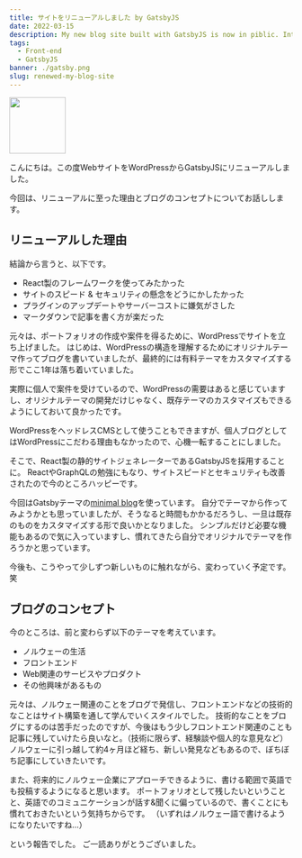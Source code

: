 ```yaml
---
title: サイトをリニューアルしました by GatsbyJS
date: 2022-03-15
description: My new blog site built with GatsbyJS is now in piblic. Introducting 3 reasons why I changed the site from WordPress to GatsbyJS.
tags:
  - Front-end
  - GatsbyJS
banner: ./gatsby.png
slug: renewed-my-blog-site
---
```

<img src="https://cdn.jsdelivr.net/gh/devicons/devicon/icons/gatsby/gatsby-original.svg" width="100" height="auto" />

こんにちは。この度WebサイトをWordPressからGatsbyJSにリニューアルしました。

今回は、リニューアルに至った理由とブログのコンセプトについてお話しします。

## リニューアルした理由
結論から言うと、以下です。
- React製のフレームワークを使ってみたかった
- サイトのスピード & セキュリティの懸念をどうにかしたかった
- プラグインのアップデートやサーバーコストに嫌気がさした
- マークダウンで記事を書く方が楽だった

元々は、ポートフォリオの作成や案件を得るために、WordPressでサイトを立ち上げました。
はじめは、WordPressの構造を理解するためにオリジナルテーマ作ってブログを書いていましたが、最終的には有料テーマをカスタマイズする形でここ1年は落ち着いていました。

実際に個人で案件を受けているので、WordPressの需要はあると感じていますし、オリジナルテーマの開発だけじゃなく、既存テーマのカスタマイズもできるようにしておいて良かったです。

WordPressをヘッドレスCMSとして使うこともできますが、個人ブログとしてはWordPressにこだわる理由もなかったので、心機一転することにしました。

そこで、React製の静的サイトジェネレーターであるGatsbyJSを採用することに。
ReactやGraphQLの勉強にもなり、サイトスピードとセキュリティも改善されたので今のところハッピーです。

今回はGatsbyテーマの[minimal blog](https://github.com/LekoArts/gatsby-themes/tree/main/themes/gatsby-theme-minimal-blog)を使っています。
自分でテーマから作ってみようかとも思っていましたが、そうなると時間もかかるだろうし、一旦は既存のものをカスタマイズする形で良いかとなりました。
シンプルだけど必要な機能もあるので気に入っていますし、慣れてきたら自分でオリジナルでテーマを作ろうかと思っています。

今後も、こうやって少しずつ新しいものに触れながら、変わっていく予定です。笑

## ブログのコンセプト

今のところは、前と変わらず以下のテーマを考えています。
- ノルウェーの生活
- フロントエンド
- Web関連のサービスやプロダクト
- その他興味があるもの

元々は、ノルウェー関連のことをブログで発信し、フロントエンドなどの技術的なことはサイト構築を通して学んでいくスタイルでした。
技術的なことをブログにするのは苦手だったのですが、今後はもう少しフロントエンド関連のことも記事に残していけたら良いなと。（技術に限らず、経験談や個人的な意見など）
ノルウェーに引っ越して約4ヶ月ほど経ち、新しい発見などもあるので、ぼちぼち記事にしていきたいです。

また、将来的にノルウェー企業にアプローチできるように、書ける範囲で英語でも投稿するようになると思います。
ポートフォリオとして残したいということと、英語でのコミュニケーションが話す&聞くに偏っているので、書くことにも慣れておきたいという気持ちからです。
（いずれはノルウェー語で書けるようになりたいですね…）

という報告でした。
ご一読ありがとうございました。